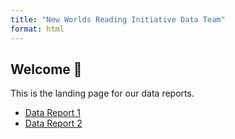 ```yaml
---
title: "New Worlds Reading Initiative Data Team"
format: html
---
```


## Welcome 👋

This is the landing page for our data reports.

- [Data Report 1](reports/School_level_report_2425/School_Level_Report.html)
- [Data Report 2](reports/report2/Untitled.html)

